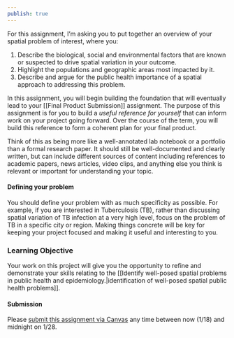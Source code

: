 ```yaml
---
publish: true
---
```


For this assignment, I'm asking you to put together an overview of your spatial problem of interest, where you:

1. Describe the biological, social and environmental factors that are known or suspected to drive spatial variation in your outcome.
2. Highlight the populations and geographic areas most impacted by it.
3. Describe and argue for the public health importance of a spatial approach to addressing this problem. 

In this assignment, you will begin building the foundation that will eventually lead to your [[Final Product Submission]] assignment. The purpose of this assignment is for you to build a *useful reference for yourself* that can inform work on your project going forward. Over the course of the term, you will build this reference to form a coherent plan for your final product.

Think of this as being more like a well-annotated lab notebook or a portfolio than a formal research paper. It should still be well-documented and clearly written, but can include different sources of content including references to academic papers, news articles, video clips, and anything else you think is relevant or important for understanding your topic.

#### Defining your problem

You should define your problem with as much specificity as possible. For example, if you are interested in Tuberculosis (TB),  rather than discussing spatial variation of TB infection at a very high level, focus on the problem of TB in a specific city or region. Making things concrete will be key for keeping your project focused and making it useful and interesting to you.

### Learning Objective

Your work on this project will give you the opportunity to refine and demonstrate your skills relating to the  [[Identify well-posed spatial problems in public health and epidemiology.|identification of well-posed spatial public health problems]].

#### Submission

Please [submit this assignment via Canvas](https://umich.instructure.com/courses/497666/assignments/1622311) any time between now (1/18) and midnight on 1/28. 



